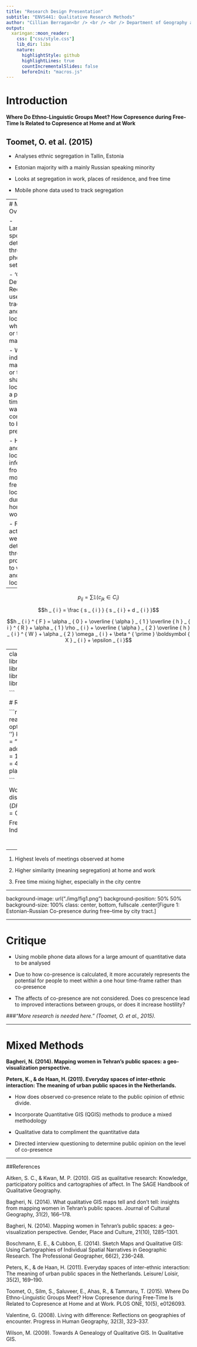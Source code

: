 ```yaml
---
title: "Research Design Presentation"
subtitle: "ENVS441: Qualitative Research Methods"
author: "Cillian Berragan<br /> <br /> <br /> Department of Geography and Planning"
output:
  xaringan::moon_reader:
    css: ["css/style.css"]
    lib_dir: libs
    nature:
      highlightStyle: github
      highlightLines: true
      countIncrementalSlides: false
      beforeInit: "macros.js" 
---
```


# Introduction

**Where Do Ethno-Linguistic Groups Meet? How Copresence during Free-Time Is Related to Copresence at Home and at Work**

**Toomet, O. et al. (2015)**
--

- Analyses ethnic segregation in Tallin, Estonia

- Estonian majority with a mainly Russian speaking minority

- Looks at segregation in work, places of residence, and free time

- Mobile phone data used to track segregation

---
# Methods Overview

- Language spoken determined through phone SIM settings

- 'Call Detail Records' used, tracks time and location when a call or text made

- When individuals made a call or text in a shared location, at a particular time, this was considered to be co-presence

- Home and work locations inferred from the most frequent location during home and work hours

- Free time activities were determined through proximity to work and home locations

--

$$p _ { i j } = \sum \mathbb { 1 } \left( c _ { j k } \in C _ { i } \right)$$


$$h _ { i } = \frac { s _ { i } } { s _ { i } + d _ { i } }$$


$$h _ { i } ^ { F } = \alpha _ { 0 } + \overline { \alpha } _ { 1 } \overline { h } _ { i } ^ { R } + \alpha _ { 1 } \rho _ { i } + \overline { \alpha } _ { 2 } \overline { h } _ { i } ^ { W } + \alpha _ { 2 } \omega _ { i } + \beta ^ { \prime } \boldsymbol { X } _ { i } + \epsilon _ { i }$$

---
class: center
```r
library(ENVS450)
library(knitr)
library(tidyverse)
library(kableExtra)

```

# Results

```r

df <- read.csv(file="data.csv")
options(knitr.kable.NA = '')
knitr::kable(df, format = "html") %>% 
              add_header_above(c(" " = 1, "Place by type (%)" = 4,"Homophily (%) by place" = 2))

```

Work and Home dissimilarity Index: $(DF^W = 0.46)$ and $(DF^R = 0.41)$.

Free-time Dissimilarity Index: $$(DF^F = 0.24)$$


--

1. Highest levels of meetings observed at home

2. Higher similarity (meaning segregation) at home and work

3. Free time mixing higher, especially in the city centre

---

background-image: url("./img/fig1.png")
background-position: 50% 50%
background-size: 100%
class: center, bottom, fullscale
.center[Figure 1: Estonian-Russian Co-presence during free–time by city tract.]

---

# Critique

- Using mobile phone data allows for a large amount of quantitative data to be analysed

- Due to how co-presence is calculated, it more accurately represents the potential for people to meet within a one hour time-frame rather than co-presence

- The affects of co-presence are not considered. Does co prescence lead to improved interactions between groups, or does it increase hostility?


###*"More research is needed here." (Toomet, O. et al., 2015).*




---

# Mixed Methods

**Bagheri, N. (2014). Mapping women in Tehran’s public spaces: a geo-visualization perspective.**

**Peters, K., & de Haan, H. (2011). Everyday spaces of inter-ethnic interaction: The meaning of urban public spaces in the Netherlands.**

- How does observed co-presence relate to the public opinion of ethnic divide.

- Incorporate Quantitative GIS (QGIS) methods to produce a mixed methodology

- Qualitative data to compliment the quantitative data

- Directed interview questioning to determine public opinion on the level of co-presence

---

##References

Aitken, S. C., & Kwan, M. P. (2010). GIS as qualitative research: Knowledge, participatory politics and cartographies of affect. In The SAGE Handbook of Qualitative Geography.

Bagheri, N. (2014). What qualitative GIS maps tell and don’t tell: insights from mapping women in Tehran’s public spaces. Journal of Cultural Geography, 31(2), 166–178.

Bagheri, N. (2014). Mapping women in Tehran’s public spaces: a geo-visualization perspective. Gender, Place and Culture, 21(10), 1285–1301. 

Boschmann, E. E., & Cubbon, E. (2014). Sketch Maps and Qualitative GIS: Using Cartographies of Individual Spatial Narratives in Geographic Research. The Professional Geographer, 66(2), 236–248.

Peters, K., & de Haan, H. (2011). Everyday spaces of inter-ethnic interaction: The meaning of urban public spaces in the Netherlands. Leisure/ Loisir, 35(2), 169–190.

Toomet, O., Silm, S., Saluveer, E., Ahas, R., & Tammaru, T. (2015). Where Do Ethno-Linguistic Groups Meet? How Copresence during Free-Time Is Related to Copresence at Home and at Work. PLOS ONE, 10(5), e0126093.

Valentine, G. (2008). Living with difference: Reflections on geographies of encounter. Progress in Human Geography, 32(3), 323–337.

Wilson, M. (2009). Towards A Genealogy of Qualitative GIS. In Qualitative GIS.